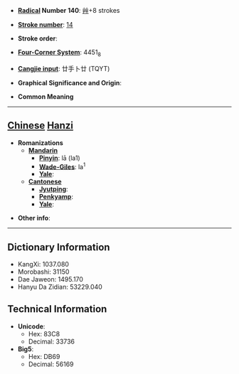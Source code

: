* '''[[Wiktionary:Chinese radical index| Radical]] Number 140''': [[Wiktionary:Chinese radical index 艸|艸]]+8 strokes

* '''[[Wiktionary:Chinese total strokes index|Stroke number]]''': [[Wiktionary:Chinese total strokes index 14|14]]

* '''Stroke order''': 

* '''[[Wiktionary:Chinese four corner index|Four-Corner System]]''': 4451<sub>8</sub>

* '''[[Wiktionary:Chinese Cangjie index|Cangjie input]]''': 廿手卜廿 (TQYT)

* '''Graphical Significance and Origin''': 

* '''Common Meaning'''

----

== [[Chinese]] [[Hanzi]] ==

* '''Romanizations'''
** '''[[Mandarin]]'''
*** '''[[Pinyin]]''': lā (la1)
*** '''[[Wade-Giles]]''': la<sup>1</sup>
*** '''[[Yale]]''': 
** '''[[Cantonese]]'''
*** '''[[Jyutping]]''':
*** '''[[Penkyamp]]''': 
*** '''[[Yale]]''': 

* '''Other info''': 

----

== Dictionary Information ==

* KangXi: 1037.080
* Morobashi: 31150
* Dae Jaweon: 1495.170
* Hanyu Da Zidian: 53229.040

== Technical Information ==

* '''Unicode''':
** Hex: 83C8
** Decimal: 33736
* '''Big5''':
** Hex: DB69
** Decimal: 56169